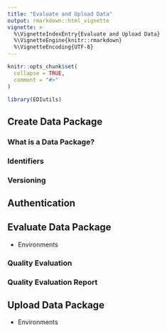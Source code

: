```yaml
---
title: "Evaluate and Upload Data"
output: rmarkdown::html_vignette
vignette: >
  %\VignetteIndexEntry{Evaluate and Upload Data}
  %\VignetteEngine{knitr::rmarkdown}
  %\VignetteEncoding{UTF-8}
---
```


```r
knitr::opts_chunk$set(
  collapse = TRUE,
  comment = "#>"
)
```

```r
library(EDIutils)
```

## Create Data Package

### What is a Data Package?

### Identifiers

### Versioning

## Authentication

## Evaluate Data Package
- Environments

### Quality Evaluation

### Quality Evaluation Report

## Upload Data Package
- Environments